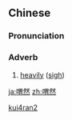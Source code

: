 ==Chinese==
{{zh-forms}}

===Pronunciation===
{{zh-pron
|m=kuìrán
|cat=adv
}}

===Adverb===
{{zh-adv}}

# {{lb|zh|literary}} [[heavily]] ([[sigh]])

[[Category:Mandarin literary terms|kui4ran2]]

[[ja:喟然]]
[[zh:喟然]]